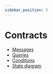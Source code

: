 ```yaml
---
sidebar_position: 3
---
```


# Contracts

- [Messages](./messages.mdx)
- [Queries](./queries.mdx)
- [Conditions](../how/condition.mdx)
- [State diagram](../how/state.mdx)